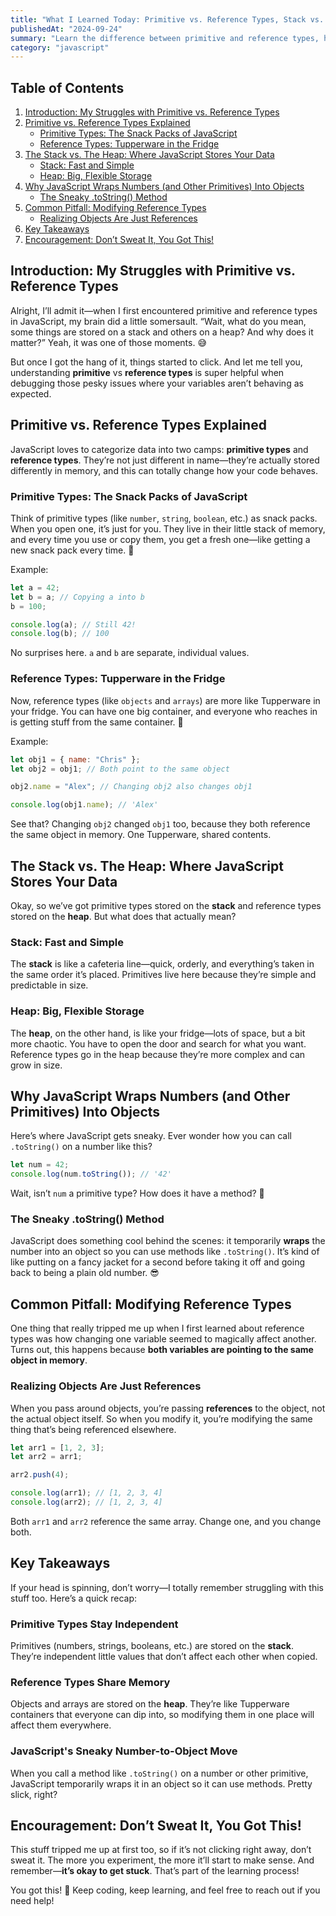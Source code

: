 ```yaml
---
title: "What I Learned Today: Primitive vs. Reference Types, Stack vs. Heap"
publishedAt: "2024-09-24"
summary: "Learn the difference between primitive and reference types, how JavaScript handles memory with stack and heap, and the magic behind JavaScript's .toString() method."
category: "javascript"
---
```


## Table of Contents

1. [Introduction: My Struggles with Primitive vs. Reference Types](#introduction:-my-struggles-with-primitive-vs.-reference-types)
2. [Primitive vs. Reference Types Explained](#primitive-vs.-reference-types-explained)
   - [Primitive Types: The Snack Packs of JavaScript](#primitive-types:-the-snack-packs-of-javascript)
   - [Reference Types: Tupperware in the Fridge](#reference-types:-tupperware-in-the-fridge)
3. [The Stack vs. The Heap: Where JavaScript Stores Your Data](#the-stack-vs.-the-heap:-where-javascript-stores-your-data)
   - [Stack: Fast and Simple](#stack:-fast-and-simple)
   - [Heap: Big, Flexible Storage](#heap:-big,-flexible-storage)
4. [Why JavaScript Wraps Numbers (and Other Primitives) Into Objects](<#why-javascript-wraps-numbers-(and-other-primitives)-into-objects>)
   - [The Sneaky .toString() Method](<#the-sneaky-.tostring()-method>)
5. [Common Pitfall: Modifying Reference Types](#common-pitfall:-modifying-reference-types)
   - [Realizing Objects Are Just References](#realizing-objects-are-just-references)
6. [Key Takeaways](#key-takeaways)
7. [Encouragement: Don’t Sweat It, You Got This!](#encouragement-dont-sweat-it-you-got-this)


## Introduction: My Struggles with Primitive vs. Reference Types

Alright, I’ll admit it—when I first encountered primitive and reference types in JavaScript, my brain did a little somersault. “Wait, what do you mean, some things are stored on a stack and others on a heap? And why does it matter?” Yeah, it was one of those moments. 😅

But once I got the hang of it, things started to click. And let me tell you, understanding **primitive** vs **reference types** is super helpful when debugging those pesky issues where your variables aren’t behaving as expected.

## Primitive vs. Reference Types Explained

JavaScript loves to categorize data into two camps: **primitive types** and **reference types**. They’re not just different in name—they’re actually stored differently in memory, and this can totally change how your code behaves.

### Primitive Types: The Snack Packs of JavaScript

Think of primitive types (like `number`, `string`, `boolean`, etc.) as snack packs. When you open one, it’s just for you. They live in their little stack of memory, and every time you use or copy them, you get a fresh one—like getting a new snack pack every time. 🍫

Example:

```javascript
let a = 42;
let b = a; // Copying a into b
b = 100;

console.log(a); // Still 42!
console.log(b); // 100
```

No surprises here. `a` and `b` are separate, individual values.

### Reference Types: Tupperware in the Fridge

Now, reference types (like `objects` and `arrays`) are more like Tupperware in your fridge. You can have one big container, and everyone who reaches in is getting stuff from the same container. 🥗

Example:

```javascript
let obj1 = { name: "Chris" };
let obj2 = obj1; // Both point to the same object

obj2.name = "Alex"; // Changing obj2 also changes obj1

console.log(obj1.name); // 'Alex'
```

See that? Changing `obj2` changed `obj1` too, because they both reference the same object in memory. One Tupperware, shared contents.

## The Stack vs. The Heap: Where JavaScript Stores Your Data

Okay, so we’ve got primitive types stored on the **stack** and reference types stored on the **heap**. But what does that actually mean?

### Stack: Fast and Simple

The **stack** is like a cafeteria line—quick, orderly, and everything’s taken in the same order it’s placed. Primitives live here because they’re simple and predictable in size.

### Heap: Big, Flexible Storage

The **heap**, on the other hand, is like your fridge—lots of space, but a bit more chaotic. You have to open the door and search for what you want. Reference types go in the heap because they’re more complex and can grow in size.

## Why JavaScript Wraps Numbers (and Other Primitives) Into Objects

Here’s where JavaScript gets sneaky. Ever wonder how you can call `.toString()` on a number like this?

```javascript
let num = 42;
console.log(num.toString()); // '42'
```

Wait, isn’t `num` a primitive type? How does it have a method? 🤔

### The Sneaky .toString() Method

JavaScript does something cool behind the scenes: it temporarily **wraps** the number into an object so you can use methods like `.toString()`. It’s kind of like putting on a fancy jacket for a second before taking it off and going back to being a plain old number. 😎

## Common Pitfall: Modifying Reference Types

One thing that really tripped me up when I first learned about reference types was how changing one variable seemed to magically affect another. Turns out, this happens because **both variables are pointing to the same object in memory**.

### Realizing Objects Are Just References

When you pass around objects, you’re passing **references** to the object, not the actual object itself. So when you modify it, you’re modifying the same thing that’s being referenced elsewhere.

```javascript
let arr1 = [1, 2, 3];
let arr2 = arr1;

arr2.push(4);

console.log(arr1); // [1, 2, 3, 4]
console.log(arr2); // [1, 2, 3, 4]
```

Both `arr1` and `arr2` reference the same array. Change one, and you change both.

## Key Takeaways

If your head is spinning, don’t worry—I totally remember struggling with this stuff too. Here’s a quick recap:

### Primitive Types Stay Independent

Primitives (numbers, strings, booleans, etc.) are stored on the **stack**. They’re independent little values that don’t affect each other when copied.

### Reference Types Share Memory

Objects and arrays are stored on the **heap**. They’re like Tupperware containers that everyone can dip into, so modifying them in one place will affect them everywhere.

### JavaScript's Sneaky Number-to-Object Move

When you call a method like `.toString()` on a number or other primitive, JavaScript temporarily wraps it in an object so it can use methods. Pretty slick, right?

## Encouragement: Don’t Sweat It, You Got This!

This stuff tripped me up at first too, so if it’s not clicking right away, don’t sweat it. The more you experiment, the more it’ll start to make sense. And remember—**it’s okay to get stuck**. That’s part of the learning process!

You got this! 💪 Keep coding, keep learning, and feel free to reach out if you need help!
